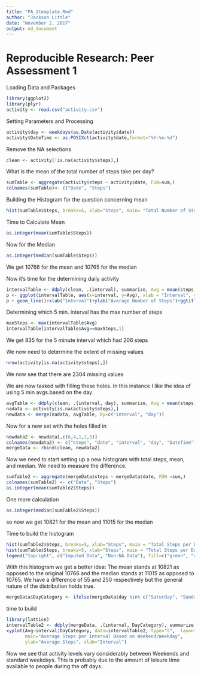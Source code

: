 ---
title: "PA_1template.Rmd"
author: "Jackson Little"
date: "November 2, 2017"
output: md_document
---
Reproducible Research: Peer Assessment 1
========================================

Loading Data and Packages
```{r}
library(ggplot2)
library(plyr)
activity <- read.csv("activity.csv")
```

Setting Parameters and Processing
```{r}
activity$day <- weekdays(as.Date(activity$date))
activity$DateTime <- as.POSIXct(activity$date,format="%Y-%m-%d")
```

Remove the NA selections
```{r}
clean <- activity[!is.na(activity$steps),]
```

What is the mean of the total number of steps take per day?
```{r}
sumTable <- aggregate(activity$steps ~ activity$date, FUN=sum,)
colnames(sumTable)<- c("Date", "Steps")
```

Building the Histogram for the question concerning mean
```{r}
hist(sumTable$Steps, breaks=5, xlab="Steps", main= "Total Number of Steps per Day")
```

Time to Calculate Mean
```{r}
as.integer(mean(sumTable$Steps))
```

Now for the Median
```{r}
as.integer(median(sumTable$Steps))
```

We get 10766 for the mean and 10765 for the median

Now it's time for the determining daily activity
```{r}
intervalTable <- ddply(clean, .(interval), summarize, Avg = mean(steps))
p <- ggplot(intervalTable, aes(x=interval, y=Avg), xlab = "Interval", ylab = "Average Number of Steps")
p + geom_line()+xlab("Interval")+ylab("Average Number of Steps")+ggtitle("Average Number of Steps per Standard Interval")
```

Determining which 5 min. interval has the max number of steps
```{r}
maxSteps <- max(intervalTable$Avg)
intervalTable[intervalTable$Avg==maxSteps,1]
```
We get 835 for the 5 minute interval which had 206 steps

We now need to determine the extent of missing values
```{r}
nrow(activity[is.na(activity$steps),])
```

We now see that there are 2304 missing values

We are now tasked with filling these holes. In this instance I like the idea of using 5 min avgs.based on the day
```{r}
avgTable <- ddply(clean, .(interval, day), summarize, Avg = mean(steps))
nadata <- activity[is.na(activity$steps),]
newdata <- merge(nadata, avgTable, by=c("interval", "day"))
```

Now for a new set with the holes filled in
```{r}
newdata2 <- newdata[,c(6,4,1,2,5)]
colnames(newdata2) <- c("steps", "date", "interval", "day", "DateTime")
mergeData <- rbind(clean, newdata2)
```

Now we need to start setting up a new histogram with total steps, mean, and median. We need to measure the difference.
```{r}
sumTable2 <- aggregate(mergeData$steps ~ mergeData$date, FUN =sum,)
colnames(sumTable2) <- c("Date", "Steps")
as.integer(mean(sumTable2$Steps))
```

One more calculation
```{r}
as.integer(median(sumTable2$Steps))
```

so now we get 10821 for the mean and 11015 for the median

Time to build the histogram
```{r}
hist(sumTable2$Steps, breaks=5, xlab="Steps", main = "Total Steps per Day with NAs Fixed", col="green")
hist(sumTable$Steps, breaks=5, xlab="Steps", main = "Total Steps per Day with NAs Fixed", col="red", add=T)
legend("topright", c("Imputed Data", "Non-NA Data"), fill=c("green", "red") )
```

With this histogram we get a better idea: The mean stands at 10821 as opposed to the original 10766 and the median stands at 11015 as opposed to 10765. We have a difference of 55 and 250 respectively but the general nature of the distribution holds true.
```{r}
mergeData$DayCategory <- ifelse(mergeData$day %in% c("Saturday", "Sunday"), "Weekend", "Weekday")
```

time to build
```{r}
library(lattice)
intervalTable2 <- ddply(mergeData, .(interval, DayCategory), summarize, Avg = mean(steps))
xyplot(Avg~interval|DayCategory, data=intervalTable2, type="l",  layout = c(1,2),
       main="Average Steps per Interval Based on Weekend/Weekday", 
       ylab="Average Steps", xlab="Interval")
```

Now we see that activity levels vary considerably between Weekends and standard weekdays. This is probably due to the amount of leisure time available to people during the off days. 